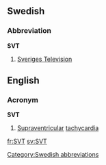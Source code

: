 ==Swedish==

===Abbreviation===
'''SVT'''

# [[w:Sveriges Television|Sveriges Television]]

==English==

===Acronym===
{{wikipedia|Supraventricular tachycardia}}
'''SVT'''

# [[Supraventricular]] [[tachycardia]]


[[Category:Swedish abbreviations]]

[[fr:SVT]]
[[sv:SVT]]